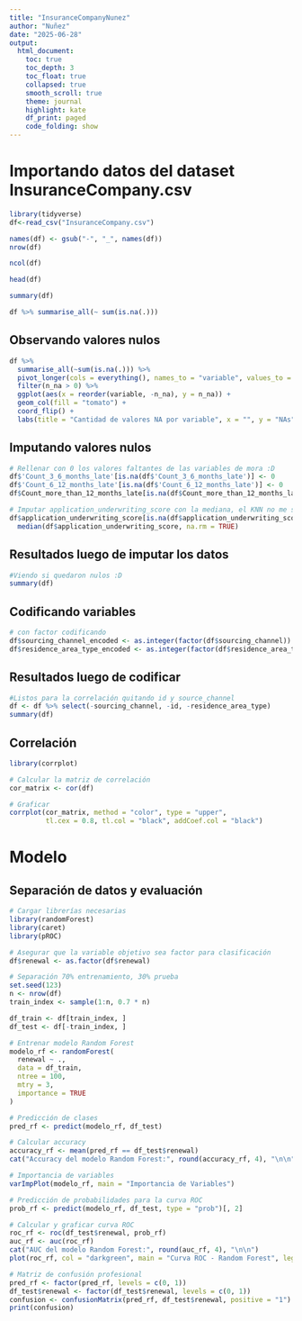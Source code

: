```yaml
---
title: "InsuranceCompanyNunez"
author: "Nuñez"
date: "2025-06-28"
output:
  html_document:
    toc: true
    toc_depth: 3
    toc_float: true
    collapsed: true
    smooth_scroll: true
    theme: journal
    highlight: kate
    df_print: paged
    code_folding: show
---
```

# Importando datos del dataset InsuranceCompany.csv

```r
library(tidyverse)
df<-read_csv("InsuranceCompany.csv")

names(df) <- gsub("-", "_", names(df))
nrow(df)

ncol(df)

head(df)

summary(df)

df %>% summarise_all(~ sum(is.na(.)))
```
##  Observando valores nulos
```r
df %>%
  summarise_all(~sum(is.na(.))) %>%
  pivot_longer(cols = everything(), names_to = "variable", values_to = "n_na") %>%
  filter(n_na > 0) %>%
  ggplot(aes(x = reorder(variable, -n_na), y = n_na)) +
  geom_col(fill = "tomato") +
  coord_flip() +
  labs(title = "Cantidad de valores NA por variable", x = "", y = "NAs")
```


## Imputando valores nulos
```r

# Rellenar con 0 los valores faltantes de las variables de mora :D
df$'Count_3_6_months_late'[is.na(df$'Count_3_6_months_late')] <- 0
df$'Count_6_12_months_late'[is.na(df$'Count_6_12_months_late')] <- 0
df$Count_more_than_12_months_late[is.na(df$Count_more_than_12_months_late)] <- 0

# Imputar application_underwriting_score con la mediana, el KNN no me sirvio
df$application_underwriting_score[is.na(df$application_underwriting_score)] <- 
  median(df$application_underwriting_score, na.rm = TRUE)
```
## Resultados luego de imputar los datos
```r
#Viendo si quedaron nulos :D
summary(df)
```
## Codificando variables
```r
# con factor codificando
df$sourcing_channel_encoded <- as.integer(factor(df$sourcing_channel)) - 1
df$residence_area_type_encoded <- as.integer(factor(df$residence_area_type)) - 1
```
## Resultados luego de codificar
```r
#Listos para la correlación quitando id y source_channel
df <- df %>% select(-sourcing_channel, -id, -residence_area_type)
summary(df)
```

## Correlación
```r
library(corrplot)

# Calcular la matriz de correlación
cor_matrix <- cor(df)

# Graficar
corrplot(cor_matrix, method = "color", type = "upper", 
         tl.cex = 0.8, tl.col = "black", addCoef.col = "black")
```

# Modelo
## Separación de datos y evaluación
```r
# Cargar librerías necesarias
library(randomForest)
library(caret)
library(pROC)

# Asegurar que la variable objetivo sea factor para clasificación
df$renewal <- as.factor(df$renewal)

# Separación 70% entrenamiento, 30% prueba
set.seed(123)
n <- nrow(df)
train_index <- sample(1:n, 0.7 * n)

df_train <- df[train_index, ]
df_test <- df[-train_index, ]

# Entrenar modelo Random Forest
modelo_rf <- randomForest(
  renewal ~ ., 
  data = df_train,
  ntree = 100,
  mtry = 3,
  importance = TRUE
)

# Predicción de clases
pred_rf <- predict(modelo_rf, df_test)

# Calcular accuracy
accuracy_rf <- mean(pred_rf == df_test$renewal)
cat("Accuracy del modelo Random Forest:", round(accuracy_rf, 4), "\n\n")

# Importancia de variables
varImpPlot(modelo_rf, main = "Importancia de Variables")

# Predicción de probabilidades para la curva ROC
prob_rf <- predict(modelo_rf, df_test, type = "prob")[, 2]

# Calcular y graficar curva ROC
roc_rf <- roc(df_test$renewal, prob_rf)
auc_rf <- auc(roc_rf)
cat("AUC del modelo Random Forest:", round(auc_rf, 4), "\n\n")
plot(roc_rf, col = "darkgreen", main = "Curva ROC - Random Forest", legacy.axes = TRUE)

# Matriz de confusión profesional
pred_rf <- factor(pred_rf, levels = c(0, 1))
df_test$renewal <- factor(df_test$renewal, levels = c(0, 1))
confusion <- confusionMatrix(pred_rf, df_test$renewal, positive = "1")
print(confusion)

```



